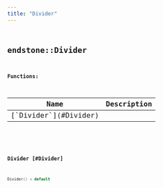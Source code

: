 ```yaml
---
title: "Divider"
---
```


## <code className="doc-symbol doc-symbol-class"/> endstone::Divider

















**Functions:**

<table>
<thead>
   <tr>
      <th>Name</th>
      <th>Description</th>
   </tr>
</thead>
<tbody>
<tr key="classendstone_1_1_divider_1a8a5122832b87ae7c59cb6786e9d3c8d1">
    <td>[`Divider`](#Divider)</td>
    <td></td>
</tr>
</tbody>
</table>

### <code className="doc-symbol doc-symbol-function"/> Divider [#Divider]

```cpp
Divider() = default
```